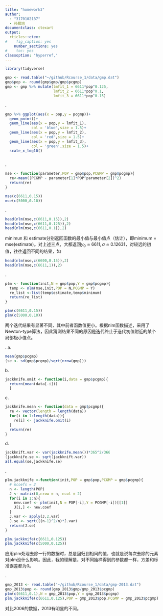 ```yaml
---
title: "homework3"
author:
  - "3170102187"
  - 孙晨旭
documentclass: ctexart
output:
  rticles::ctex:
#    fig_caption: yes
    number_sections: yes
#    toc: yes
classoption: "hyperref,"
---
```

```r
library(tidyverse)
```


```r
gmp <- read.table("~/github/Rcourse_1/data/gmp.dat")
gmp$pop <- round(gmp$gmp/gmp$pcgmp)
gmp <- gmp %>% mutate(lmfit_1 = 6611*pop^0.125,
                      lmfit_2 = 6611*pop^0.1,
                      lmfit_3 = 6611*pop^0.15)
```
\noindent 1. 
```r
gmp %>% ggplot(aes(x = pop,y = pcgmp))+
  geom_point()+
  geom_line(aes(x = pop,y = lmfit_1),
            col = 'blue',size = 1.5)+
  geom_line(aes(x = pop,y = lmfit_2),
            col = 'red',size = 1.5)+
  geom_line(aes(x = pop,y = lmfit_3),
            col = 'green',size = 1.5)+
  scale_x_log10()
  
```
\noindent 2.
```r
mse <- function(parameter,POP = gmp$pop,PCGMP = gmp$pcgmp){
  re<-mean((PCGMP - parameter[1]*POP^parameter[2])^2)
  return(re)
}
```
```r
mse(c(6611,0.15))
mse(c(5000,0.10))
```
\noindent 4.
```r
head(nlm(mse,c(6611,0.15)),2)
head(nlm(mse,c(6611,0.125)),2)
head(nlm(mse,c(6611,0.1)),2)
```
minimun 和 estimate分别返回函数的最小值与最小值点（估计），即minimum = mse(estimate)。对上述三点，大都返回$y_0 \approx 6611, a \approx 0.12631$，对较远的初值，往往返回不同的结果，如
```r
head(nlm(mse,c(6600,0.15)),2)
head(nlm(mse,c(6611,1)),2)
```
\noindent 5.
```r
plm <- function(init,N = gmp$pop,Y = gmp$pcgmp){
  temp <- nlm(mse,init,POP = N,PCGMP = Y)
  re_list <-list(temp$estimate,temp$minimum)
  return(re_list)
}
```

```r
plm(c(6611,0.15))
plm(c(5000,0.10))
```
两个迭代结果有显著不同，其中前者函数值更小。根据nlm函数描述，采用了Newton-type算法，因此猜测结果不同的原因是迭代终止于迭代初值附近的某个局部极小值点。

\noindent 6.
\noindent a.
```r
mean(gmp$pcgmp)
(se <- sd(gmp$pcgmp)/sqrt(nrow(gmp)))
```
\noindent b.
```r
jackknife.omit <- function(i,data = gmp$pcgmp){
  return(mean(data[-i]))
  }
```

\noindent c.
```r
jackknife.mean <- function(data = gmp$pcgmp){
  re <- vector(length = length(data))
  for(i in 1:length(data)){
    re[i] <- jackknife.omit(i)
  }
  return(re)
}
```

\noindent d.
```r
jackknift.var <- var(jackknife.mean())*365^2/366
(jackknife.se <- sqrt(jackknift.var))
all.equal(se,jackknife.se)
```
\noindent 7.
```r
plm.jackknife <-function(init,POP = gmp$pop,PCGMP = gmp$pcgmp){
  # ncoefs = 2
  n <- length(POP)
  J <- matrix(0,nrow = n, ncol = 2)
  for(i in 1:n){
    new.coef <- plm(init,N = POP[-i],Y = PCGMP[-i])[[1]]
    J[i,] <- new.coef
  }
  J.var <- apply(J,2,var)
  J.se <- sqrt(((n-1)^2/n)*J.var)
  return(J.se)
}
```
```r
plm.jackknife(c(6611,0.125))
plm.jackknife(c(5000,0.125))
```
应用plm处理去除一行的数据时，总是回归到相同的值，也就是说每次去除的元素对plm没什么影响。因此，我的理解是，对不同抽样得到的参数都一样，方差和标准误差都为0。


\noindent 8.
```r
gmp_2013 <- read.table("~/github/Rcourse_1/data/gmp-2013.dat")
gmp_2013$pop <- round(gmp_2013$gmp/gmp_2013$pcgmp)
plm(c(6611,0.1),N = gmp_2013$pop,Y = gmp_2013$pcgmp)
plm.jackknife(c(6611,0.125),POP = gmp_2013$pop,PCGMP = gmp_2013$pcgmp)
```
对比2006的数据，2013有明显的不同。


